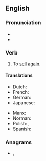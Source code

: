 ==English==

===Pronunciation===
* {{IPA|/ɹiːˈsɛl/|lang=en}}
* {{rhymes|ɛl|lang=en}}

===Verb===
{{en-verb|resells|reselling|resold|resold}}

# To [[sell]] [[again]].

====Translations====
{{trans-top|To sell again}}
* Dutch: {{t|nl|dooverkopen}}
* French: {{t+|fr|revendre}}
* German: {{t|de|wiederverkaufen}}
* Japanese: {{t+|ja|転売|alt=転売する|tr=てんばいする, tembai-suru|sc=Jpan}}
{{trans-mid}}
* Manx: {{t|gv|aachreck}}
* Norman: {{t|nrf|r'vendre}}
* Polish: {{t|pl|odsprzedać|pf}}, {{t|pl|odsprzedawać|impf}}
* Spanish: {{t+|es|revender}}
{{trans-bottom}}

===Anagrams===
* {{l|en|seller}}, {{l|en|Seller}}